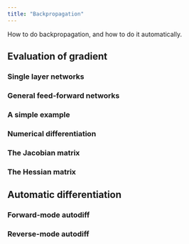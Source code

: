 ```yaml
---
title: "Backpropagation"
---
```


How to do backpropagation, and how to do it automatically.

## Evaluation of gradient

### Single layer networks

### General feed-forward networks

### A simple example

### Numerical differentiation

### The Jacobian matrix

### The Hessian matrix

## Automatic differentiation

### Forward-mode autodiff

### Reverse-mode autodiff
